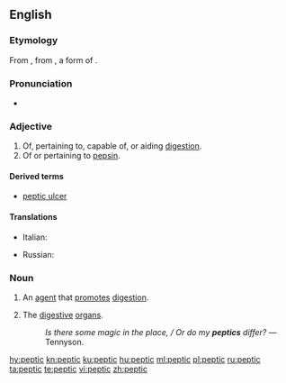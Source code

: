 ==English==

===Etymology===
From {{etyl|la|en}} {{lena}} {{term|pepticus|lang=la}}, from {{etyl|grc|en}} {{term|πέψις||digestion|lang=grc}}, a form of {{term|πέσσω|lang=grc}}.

===Pronunciation===
* {{IPA|/ˈpɛptɪk/|lang=en}}

===Adjective===
{{en-adj}}

# Of, pertaining to, capable of, or aiding [[digestion]].
# Of or pertaining to [[pepsin]].

====Derived terms====
* [[peptic ulcer]]

====Translations====
{{trans-top|of, pertaining to digestion}}
* Italian: {{t|it|peptico}}
{{trans-mid}}
* Russian: {{t+|ru|пищевари́тельный}}
{{trans-bottom}}

===Noun===
{{en-noun}}

# An [[agent]] that [[promote]]s [[digestion]].
# {{context|in the plural|lang=en}} The [[digestive]] [[organ]]s.
#: ''Is there some magic in the place, / Or do my '''peptics''' differ?'' &mdash; Tennyson.

[[hy:peptic]]
[[kn:peptic]]
[[ku:peptic]]
[[hu:peptic]]
[[ml:peptic]]
[[pl:peptic]]
[[ru:peptic]]
[[ta:peptic]]
[[te:peptic]]
[[vi:peptic]]
[[zh:peptic]]